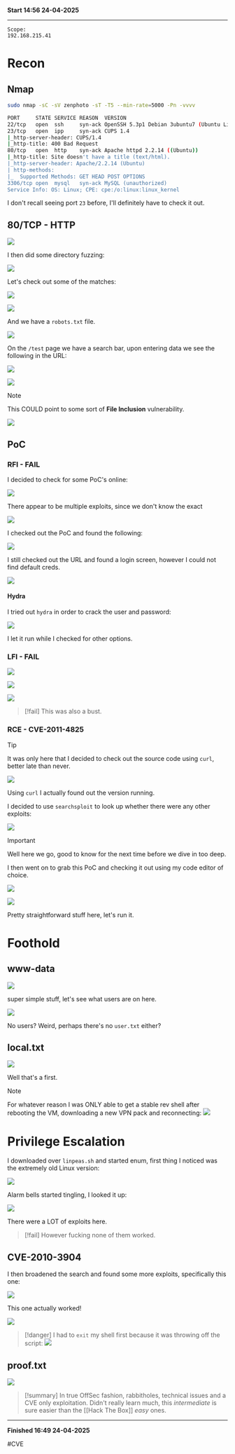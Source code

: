 **Start 14:56 24-04-2025**

---
```
Scope:
192.168.215.41
```
# Recon

## Nmap

```bash
sudo nmap -sC -sV zenphoto -sT -T5 --min-rate=5000 -Pn -vvvv 

PORT     STATE SERVICE REASON  VERSION
22/tcp   open  ssh     syn-ack OpenSSH 5.3p1 Debian 3ubuntu7 (Ubuntu Linux; protocol 2.0)
23/tcp   open  ipp     syn-ack CUPS 1.4
|_http-server-header: CUPS/1.4
|_http-title: 400 Bad Request
80/tcp   open  http    syn-ack Apache httpd 2.2.14 ((Ubuntu))
|_http-title: Site doesn't have a title (text/html).
|_http-server-header: Apache/2.2.14 (Ubuntu)
| http-methods: 
|_  Supported Methods: GET HEAD POST OPTIONS
3306/tcp open  mysql   syn-ack MySQL (unauthorized)
Service Info: OS: Linux; CPE: cpe:/o:linux:linux_kernel
```

I don't recall seeing port `23` before, I'll definitely have to check it out.


## 80/TCP - HTTP

![](../../../assets/b3bc11c6712ddc9b63fe06b0d5ecd516.png)

I then did some directory fuzzing:

![](../../../assets/9bbb6e280182ab77dff9da5d9b58117f.png)

Let's check out some of the matches:

![](../../../assets/72dca51864fe3d76754be795b6facb1f.png)

![](../../../assets/266988d51444e850238f6160b1b73d35.png)

And we have a `robots.txt` file.

![](../../../assets/40e664a98e6c077898259849bd855164.png)

On the `/test` page we have a search bar, upon entering data we see the following in the URL:

![](../../../assets/c5db799da6528f6f7c1af10ee5d9c0af.png)

![](../../../assets/81d38156281ac2c44e09de9ef658fda5.png)

>[!note]
>This COULD point to some sort of **File Inclusion** vulnerability.

![](../../../assets/929d22749fcd2a40926d1af5b273ebae.png)

## PoC 
### RFI - FAIL

I decided to check for some PoC's online:

![](../../../assets/6c3a6413e2828c8c4e0b839abda5dade.png)

There appear to be multiple exploits, since we don't know the exact 

![](../../../assets/61514e9b6c9b8ff04bf9148773f041d4.png)

I checked out the PoC and found the following:

![](../../../assets/b1f7c11d875b64a14dfa515b09c4528d.png)

I still checked out the URL and found a login screen, however I could not find default creds. 

![](../../../assets/05175ee588af3a250c810906ed5ee8c0.png)

#### Hydra

I tried out `hydra` in order to crack the user and password:

![](../../../assets/346d7811ab91d63099c1e3567bca11e0.png)

I let it run while I checked for other options.


### LFI - FAIL

![](../../../assets/1037bec3c13850c9bc7831d8fe02fec4.png)

![](../../../assets/54048ed256ad29c850a22502fb135afd.png)

![](../../../assets/c5321249ebafaf20b426de143c7f761c.png)

>[!fail]
>This was also a bust.

### RCE - CVE-2011-4825

>[!tip]
>It was only here that I decided to check out the source code using `curl`, better late than never.

![](../../../assets/ae67b1208de7a251dc99cc27404299dc.png)

Using `curl` I actually found out the version running.

I decided to use `searchsploit` to look up whether there were any other exploits:

![](../../../assets/983bbfbbe3c39e5891e3a39a04b44758.png)

>[!important]
>Well here we go, good to know for the next time before we dive in too deep.

I then went on to grab this PoC and checking it out using my code editor of choice.

![](../../../assets/838ba140655deeb7fcc1f3ee45591e67.png)

![](../../../assets/4382abfef424ee5eae40ba8ab302fda1.png)

Pretty straightforward stuff here, let's run it.

# Foothold
## www-data

![](../../../assets/bae8013e08873ea78ef8b4098f20d8ee.png)

super simple stuff, let's see what users are on here.

![](../../../assets/b8d3556731a8fb6ada6aa511a4b329d3.png)

No users? Weird, perhaps there's no `user.txt` either?

## local.txt

![](../../../assets/0b836d833ae4b6a7db42ed06d90981bb.png)

Well that's a first.

>[!note]
>For whatever reason I was ONLY able to get a stable rev shell after rebooting the VM, downloading a new VPN pack and reconnecting:
>![](../../../assets/acbf34ddbea997c7a8fd487a1dcc5bde.png)


# Privilege Escalation

I downloaded over `linpeas.sh` and started enum, first thing I noticed was the extremely old Linux version:

![](../../../assets/0c1ab6eeb0f6d7c8644ff80a3c860783.png)

Alarm bells started tingling, I looked it up:

![](../../../assets/1e4df33ec0788f3d0a8fa60ccc5de6a6.png)

There were a LOT of exploits here.

>[!fail]
>However fucking none of them worked.


## CVE-2010-3904

I then broadened the search and found some more exploits, specifically this one:

![](../../../assets/8b5543a9859a5aaf828de42649140856.png)

This one actually worked!

![](../../../assets/127a21ed7623c944909dd669a489b564.png)

>[!danger]
>I had to `exit` my shell first because it was throwing off the script:
>![](../../../assets/d1582cbbc2d5fa133168cc075eb54a66.png)

## proof.txt

![](../../../assets/8a1c74f3482fcebe2d8843094567243f.png)

>[!summary]
>In true OffSec fashion, rabbitholes, technical issues and a CVE only exploitation.
>Didn't really learn much, this *intermediate* is sure easier than the [[Hack The Box]] *easy* ones.

---

**Finished 16:49 24-04-2025**

[^Links]: [[OSCP Prep]]

#CVE 